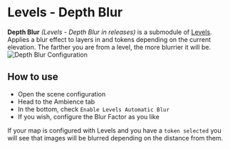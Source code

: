 # Levels - Depth Blur

**Depth Blur** _(Levels - Depth Blur in releases)_ is a submodule of
[Levels](Levels 'wikilink'). Applies a blur effect to layers in and
tokens depending on the current elevation. The farther you are from a
level, the more blurrier it will be. ![Depth Blur
Configuration](Depthblurconfig.png 'Depth Blur Configuration')

## How to use

- Open the scene configuration
- Head to the Ambience tab
- In the bottom, check `Enable Levels Automatic Blur`
- If you wish, configure the Blur Factor as you like

If your map is configured with Levels and you have a `token selected`
you will see that images will be blurred depending on the distance from
them.
